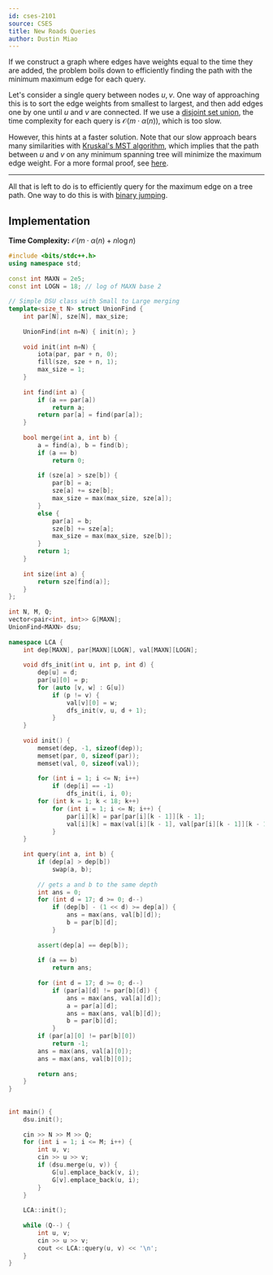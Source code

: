 ```yaml
---
id: cses-2101
source: CSES
title: New Roads Queries
author: Dustin Miao
---
```


If we construct a graph where edges have weights equal to the time they are added, the problem boils down to efficiently finding the path with the minimum maximum edge for each query. 

Let's consider a single query between nodes $u, v$. One way of approaching this is to sort the edge weights from smallest to largest, and then add edges one by one until $u$ and $v$ are connected. If we use a [disjoint set union](/gold/dsu), the time complexity for each query is $\mathcal{O}(m \cdot \alpha(n))$, which is too slow.

However, this hints at a faster solution. Note that our slow approach bears many similarities with [Kruskal's MST algorithm](/gold/mst/#kruskals), which implies that the path between $u$ and $v$ on any minimum spanning tree will minimize the maximum edge weight. For a more formal proof, see [here](https://www.geeksforgeeks.org/minimum-bottleneck-spanning-treembst/). 
****
All that is left to do is to efficiently query for the maximum edge on a tree path. One way to do this is with [binary jumping](/plat/binary-jump). 

## Implementation

**Time Complexity:** $\mathcal{O}(m \cdot \alpha(n) + n\log n)$

<LanguageSection>
<CPPSection>

```cpp
#include <bits/stdc++.h>
using namespace std;
	
const int MAXN = 2e5;
const int LOGN = 18; // log of MAXN base 2
 
// Simple DSU class with Small to Large merging
template<size_t N> struct UnionFind {
	int par[N], sze[N], max_size;
 
	UnionFind(int n=N) { init(n); }
 
	void init(int n=N) {
		iota(par, par + n, 0);
		fill(sze, sze + n, 1);
		max_size = 1;
	}
 
	int find(int a) {
		if (a == par[a])
			return a;
		return par[a] = find(par[a]);
	}
 
	bool merge(int a, int b) {
		a = find(a), b = find(b);
		if (a == b) 
			return 0;
		
		if (sze[a] > sze[b]) {
			par[b] = a;
			sze[a] += sze[b];
			max_size = max(max_size, sze[a]);
		}
		else {
			par[a] = b;
			sze[b] += sze[a];
			max_size = max(max_size, sze[b]);
		}
		return 1;
	}
 
	int size(int a) { 
		return sze[find(a)]; 
	}
};
 
int N, M, Q;
vector<pair<int, int>> G[MAXN];
UnionFind<MAXN> dsu;
 
namespace LCA {
	int dep[MAXN], par[MAXN][LOGN], val[MAXN][LOGN];
 
	void dfs_init(int u, int p, int d) {
		dep[u] = d;
		par[u][0] = p;
		for (auto [v, w] : G[u]) 
			if (p != v) {
				val[v][0] = w;
				dfs_init(v, u, d + 1);
			}
	}
 
	void init() {
		memset(dep, -1, sizeof(dep));
		memset(par, 0, sizeof(par));
		memset(val, 0, sizeof(val));
 
		for (int i = 1; i <= N; i++)
			if (dep[i] == -1)
				dfs_init(i, i, 0);
		for (int k = 1; k < 18; k++)
			for (int i = 1; i <= N; i++) {
				par[i][k] = par[par[i][k - 1]][k - 1];
				val[i][k] = max(val[i][k - 1], val[par[i][k - 1]][k - 1]);
			}
	}
 
	int query(int a, int b) {
		if (dep[a] > dep[b])
			swap(a, b);
		
		// gets a and b to the same depth
		int ans = 0;
		for (int d = 17; d >= 0; d--)
			if (dep[b] - (1 << d) >= dep[a]) {
				ans = max(ans, val[b][d]);
				b = par[b][d];
			}
 
		assert(dep[a] == dep[b]);
 
		if (a == b) 
			return ans;
 
		for (int d = 17; d >= 0; d--) 
			if (par[a][d] != par[b][d]) {
				ans = max(ans, val[a][d]);
				a = par[a][d];
				ans = max(ans, val[b][d]);
				b = par[b][d];
			}
		if (par[a][0] != par[b][0])
			return -1;
		ans = max(ans, val[a][0]);
		ans = max(ans, val[b][0]);
 
		return ans;
	}
}
 
 
int main() {
	dsu.init();
 
	cin >> N >> M >> Q;
	for (int i = 1; i <= M; i++) {
		int u, v;
		cin >> u >> v;
		if (dsu.merge(u, v)) {
			G[u].emplace_back(v, i);
			G[v].emplace_back(u, i);
		}
	}
 
	LCA::init();
 
	while (Q--) {
		int u, v;
		cin >> u >> v;
		cout << LCA::query(u, v) << '\n';
	}
}
```
</CPPSection>
</LanguageSection>
